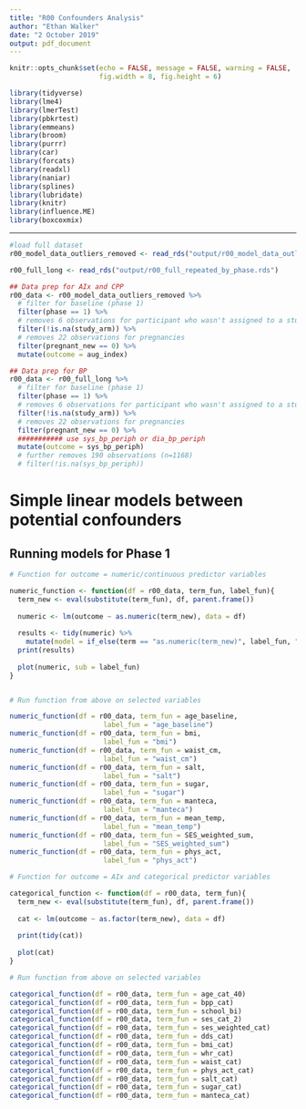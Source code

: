 ```yaml
---
title: "R00 Confounders Analysis"
author: "Ethan Walker"
date: "2 October 2019"
output: pdf_document
---
```


```r
knitr::opts_chunk$set(echo = FALSE, message = FALSE, warning = FALSE,
                      fig.width = 8, fig.height = 6)
```


```r
library(tidyverse)
library(lme4)
library(lmerTest)
library(pbkrtest)
library(emmeans)
library(broom)
library(purrr)
library(car)
library(forcats)
library(readxl)
library(naniar)
library(splines)
library(lubridate)
library(knitr)
library(influence.ME)
library(boxcoxmix)
```

---

```r
#load full dataset
r00_model_data_outliers_removed <- read_rds("output/r00_model_data_outliers_removed.RDS")

r00_full_long <- read_rds("output/r00_full_repeated_by_phase.rds")
```

```r
## Data prep for AIx and CPP
r00_data <- r00_model_data_outliers_removed %>% 
  # filter for baseline (phase 1)
  filter(phase == 1) %>%
  # removes 6 observations for participant who wasn't assigned to a study arm
  filter(!is.na(study_arm)) %>% 
  # removes 22 observations for pregnancies
  filter(pregnant_new == 0) %>% 
  mutate(outcome = aug_index) 

## Data prep for BP
r00_data <- r00_full_long %>% 
  # filter for baseline (phase 1)
  filter(phase == 1) %>%
  # removes 6 observations for participant who wasn't assigned to a study arm
  filter(!is.na(study_arm)) %>% 
  # removes 22 observations for pregnancies
  filter(pregnant_new == 0) %>% 
  ########### use sys_bp_periph or dia_bp_periph
  mutate(outcome = sys_bp_periph) 
  # further removes 190 observations (n=1168)
  # filter(!is.na(sys_bp_periph))
```

# Simple linear models between potential confounders
## Running models for Phase 1 

```r
# Function for outcome = numeric/continuous predictor variables

numeric_function <- function(df = r00_data, term_fun, label_fun){
  term_new <- eval(substitute(term_fun), df, parent.frame())
  
  numeric <- lm(outcome ~ as.numeric(term_new), data = df)
  
  results <- tidy(numeric) %>% 
    mutate(model = if_else(term == "as.numeric(term_new)", label_fun, "na"))
  print(results)
  
  plot(numeric, sub = label_fun)
}


# Run function from above on selected variables

numeric_function(df = r00_data, term_fun = age_baseline,
                       label_fun = "age_baseline")
numeric_function(df = r00_data, term_fun = bmi,
                       label_fun = "bmi")
numeric_function(df = r00_data, term_fun = waist_cm,
                       label_fun = "waist_cm")
numeric_function(df = r00_data, term_fun = salt,
                       label_fun = "salt")
numeric_function(df = r00_data, term_fun = sugar,
                       label_fun = "sugar")
numeric_function(df = r00_data, term_fun = manteca,
                       label_fun = "manteca")
numeric_function(df = r00_data, term_fun = mean_temp,
                       label_fun = "mean_temp")
numeric_function(df = r00_data, term_fun = SES_weighted_sum,
                       label_fun = "SES_weighted_sum")
numeric_function(df = r00_data, term_fun = phys_act,
                       label_fun = "phys_act")
```

```r
# Function for outcome = AIx and categorical predictor variables

categorical_function <- function(df = r00_data, term_fun){
  term_new <- eval(substitute(term_fun), df, parent.frame())
  
  cat <- lm(outcome ~ as.factor(term_new), data = df)
  
  print(tidy(cat))
  
  plot(cat)
}

# Run function from above on selected variables

categorical_function(df = r00_data, term_fun = age_cat_40)
categorical_function(df = r00_data, term_fun = bpp_cat)
categorical_function(df = r00_data, term_fun = school_bi)
categorical_function(df = r00_data, term_fun = ses_cat_2)
categorical_function(df = r00_data, term_fun = ses_weighted_cat)
categorical_function(df = r00_data, term_fun = dds_cat)
categorical_function(df = r00_data, term_fun = bmi_cat)
categorical_function(df = r00_data, term_fun = whr_cat)
categorical_function(df = r00_data, term_fun = waist_cat)
categorical_function(df = r00_data, term_fun = phys_act_cat)
categorical_function(df = r00_data, term_fun = salt_cat)
categorical_function(df = r00_data, term_fun = sugar_cat)
categorical_function(df = r00_data, term_fun = manteca_cat)
```

